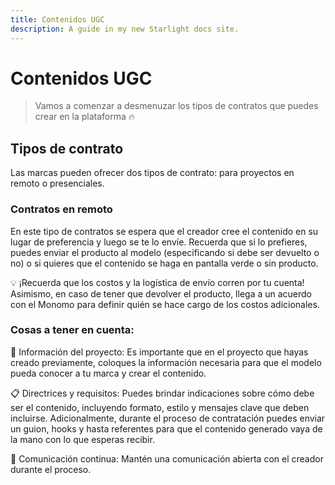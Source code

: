 ```yaml
---
title: Contenidos UGC
description: A guide in my new Starlight docs site.
---
```

# Contenidos UGC

> Vamos a comenzar a desmenuzar los tipos de contratos que puedes crear en la plataforma 🔥
> 

## Tipos de contrato

Las marcas pueden ofrecer dos tipos de contrato: para proyectos en remoto o presenciales.

### Contratos en remoto

En este tipo de contratos se espera que el creador cree el contenido en su lugar de preferencia y luego se te lo envíe. Recuerda que si lo prefieres, puedes enviar el producto al modelo (especificando si debe ser devuelto o no) o si quieres que el contenido se haga en pantalla verde o sin producto.

<aside>

💡 ¡Recuerda que los costos y la logística  de envío corren por tu cuenta! Asimismo, en caso de tener que devolver el producto, llega a un acuerdo con el Monomo para definir quién se hace cargo de los costos adicionales.

</aside>

### Cosas a tener en cuenta:

📣 Información del proyecto: Es importante que en el proyecto que hayas creado previamente, coloques la información necesaria para que el modelo pueda conocer a tu marca y crear el contenido.

📋 Directrices y requisitos: Puedes brindar indicaciones sobre cómo debe ser el contenido, incluyendo formato, estilo y mensajes clave que deben incluirse. Adicionalmente, durante el proceso de contratación puedes enviar un guion, hooks y hasta referentes para que el contenido generado vaya de la mano con lo que esperas recibir.

📱 Comunicación continua: Mantén una comunicación abierta con el creador durante el proceso.
